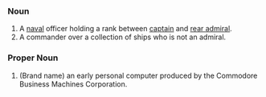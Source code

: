 ===Noun===

# A [[naval]] officer holding a rank between [[captain]] and [[rear admiral]].
# A commander over a collection of ships who is not an admiral.

===Proper Noun===
# (Brand name) an early personal computer produced by the Commodore Business Machines Corporation.